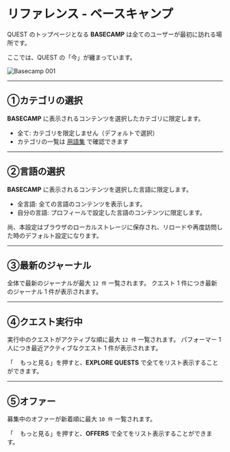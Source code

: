 # リファレンス - ベースキャンプ

QUEST のトップページとなる **BASECAMP** は全てのユーザーが最初に訪れる場所です。

ここでは、QUEST の「今」が纏まっています。

![Basecamp 001](/user-manual/ja/reference/basecamp-001.png)

---

## ①カテゴリの選択

**BASECAMP** に表示されるコンテンツを選択したカテゴリに限定します。

- 全て: カテゴリを限定しません（デフォルトで選択）
- カテゴリの一覧は [用語集](/docs/supplement/glossary#category) で確認できます

---

## ②言語の選択

**BASECAMP** に表示されるコンテンツを選択した言語に限定します。

- 全言語: 全ての言語のコンテンツを表示します。
- 自分の言語: プロフィールで設定した言語のコンテンツに限定します。

尚、本設定はブラウザのローカルストレージに保存され、リロードや再度訪問した時のデフォルト設定になります。

---

## ③最新のジャーナル

全体で最新のジャーナルが最大 `12 件` 一覧されます。
クエスト 1 件につき最新のジャーナル 1 件が表示されます。

---

## ④クエスト実行中

実行中のクエストがアクティブな順に最大 `12 件` 一覧されます。
パフォーマー 1 人につき最近アクティブなクエスト 1 件が表示されます。

「<img src="/user-manual/search-solid.svg" className="inline" height="12" /> もっと見る」を押すと、**EXPLORE QUESTS** で全てをリスト表示することができます。

---

## ⑤オファー

募集中のオファーが新着順に最大 `10 件` 一覧されます。

「<img src="/user-manual/search-solid.svg" className="inline" height="12" /> もっと見る」を押すと、**OFFERS** で全てをリスト表示することができます。

